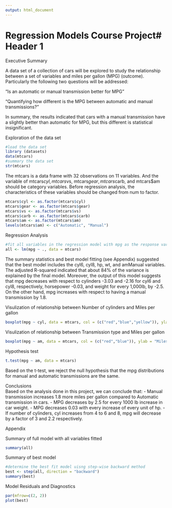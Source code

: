 ---
output: html_document
---
Regression Models Course Project# Header 1 
========================================================

Executive Summary

A data set of a collection of cars will be explored to study the relationship between a set of variables and miles per gallon (MPG) (outcome). Particularly the following two questions will be addressed:

"Is an automatic or manual transmission better for MPG"

"Quantifying how different is the MPG between automatic and manual transmissions?"

In summary, the results indicated that cars with a manual transmission have a slightly better than automatic for MPG, but this different is statistical insignificant.


Exploration of the data set 
```{r}
#load the data set
library (datasets)
data(mtcars)
#summary the data set
str(mtcars)
```

The mtcars is a data frame with 32 observations on 11 variables. And the variable of mtcars$cyl, mtcars$vs, mtcars$gear, mtcars$carb, and mtcars$am should be category variables. Before regression analysis, the characteristics of these variables should be changed from num to factor.

```{r}
mtcars$cyl <- as.factor(mtcars$cyl)
mtcars$gear <- as.factor(mtcars$gear)
mtcars$vs <- as.factor(mtcars$vs)
mtcars$carb <- as.factor(mtcars$carb)
mtcars$am <- as.factor(mtcars$am)
levels(mtcars$am) <- c("Automatic", "Manual")
```


Regression Analysis  

```{r}
#fit all variables in the regression model with mpg as the response variable
all <- lm(mpg ~ ., data = mtcars)
```

The summary statistics and best model fitting (see Appendix) suggested that the best model includes the cyl6, cyl8, hp, wt, and amManual variables. The adjusted R-squared indicated that about 84% of the variance is explained by the final model. Moreover, the output of this model suggests that mpg decreases with respect to cylinders -3.03 and -2.16 for cyl6 and cyl8, respectively, horsepower -0.03, and weight for every 1,000lb, by -2.5. On the other hand, mpg increases with respect to having a manual transmission by 1.8. 



Visulization of relationship between Number of cylinders and Miles per gallon
```{r fig.width=7, fig.height=6}
boxplot(mpg ~ cyl, data = mtcars, col = (c("red","blue","yellow")), ylab = "Miles Per Gallon", xlab = "Number of cylinders")
```



Visulization of relationship between Transmission type and Miles per gallon
```{r fig.width=7, fig.height=6}
boxplot(mpg ~ am, data = mtcars, col = (c("red","blue")), ylab = "Miles Per Gallon", xlab = "Transmission Type")
```



Hypothesis test
```{r fig.width=7, fig.height=6}
t.test(mpg ~ am, data = mtcars)
```

Based on the t-test, we reject the null hypothesis that the mpg distributions for manual and automatic transmissions are the same.




Conclusions  
Based on the analysis done in this project, we can conclude that:
- Manual transmission increases 1.8 more miles per gallon compared to Automatic transmission in cars. 
- MPG decreases by 2.5 for every 1000 lb increase in car weight.
- MPG decreases 0.03 with every increase of every unit of hp.
- If number of cylinders, cyl increases from 4 to 6 and 8, mpg will decrease by a factor of 3 and 2.2 respectively.



Appendix  

Summary of full model with all variables fitted 
```{r}
summary(all)
```

Summary of best model
```{r}
#determine the best fit model uisng step-wise backward method
best <- step(all, direction = "backward")
summary(best)
```

Model Residuals and Diagnostics
```{r}
par(mfrow=c(2, 2))
plot(best)
```
